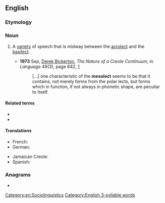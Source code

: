 ==English==

===Etymology===
{{confix|meso|lect|lang=en}}

===Noun===
{{en-noun}}

# {{lb|en|linguistics}} A [[variety]] of speech that is midway between the [[acrolect]] and the [[basilect]].
#* '''1973''' Sep, [[w:Derek Bickerton|Derek Bickerton]], ''The Nature of a Creole Continuum'', in ''Language'' 49(3), page 642, [http://links.jstor.org/sici?sici=0097-8507%28197309%2949%3A3%3C640%3ATNOACC%3E2.0.CO%3B2-K]
#*: [...] one characteristic of the '''mesolect''' seems to be that it contains,<!-- sic --> not merely forms from the polar lects, but forms which in function, if not always in phonetic shape, are peculiar to itself.

====Related terms====
* {{l|en|acrolect}}
* {{l|en|basilect}}

====Translations====
{{trans-top|between acrolect and basilect}}
* French: {{t+|fr|mésolecte}}
* German: {{t+|de|Mesolekt|m}}
{{trans-mid}}
* Jamaican Creole: {{t|jam|miizolek}}
* Spanish: {{t|es|mesolecto|m}}
{{trans-bottom}}

===Anagrams===
* {{anagrams|en|telecoms}}

[[Category:en:Sociolinguistics]]
[[Category:English 3-syllable words]]